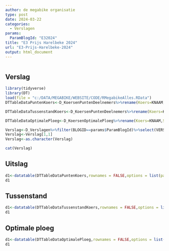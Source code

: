 ```yaml
---
author: de megabike organisatie
type: post
date: 2024-03-22
categories:
  - Verslagen
params:
  ParamBlogId: "E32024"
title: "E3 Prijs Harelbeke 2024"
url: "E3-Prijs-Harelbeke-2024"
output: html_document
---
```


<center><img src="featured.png" alt="" /></center>

## Verslag

```r
library(tidyverse)
library(DT)
load(file = "c:/DATA/MEGABIKE/WEBSITE/CODE/RMegabikeAlles.RData")
DTTableDataPuntenKoers<-D_KoersenPuntenDeelnemers%>%rename(Koers=KNAAM,Score=PUNTEN,Plaats=PLAATS,Restbudget=RESTBUDGET,Naam=NAAM,Jaar=JAAR)%>%filter(BLOGID==params$ParamBlogId)%>% select(Naam,Plaats,Score,Restbudget)%>%arrange((Plaats))

DTTableDataTussenstandKoers<-D_KoersenPuntenDeelnemers%>%rename(Koers=KNAAM,Tussenstand=TUSSENSTAND,Plaats=TUSSENPLAATS,Restbudget=RESTBUDGET,Naam=NAAM,Jaar=JAAR)%>%filter(BLOGID==params$ParamBlogId)%>% select(Naam,Plaats,Tussenstand,Restbudget)%>%arrange((Plaats))

DTTableDataOptimalePloeg<-D_KoersenOptimalePloeg%>%rename(Koers=KNAAM,Score=SCORE,Kost=RPUNTEN,Naam=RNAAM,Jaar=JAAR)%>%filter(BLOGID==params$ParamBlogId)%>% select(Naam,Score,Kost)%>%arrange(desc(Score))

Verslag<-D_Verslagen%>%filter(BLOGID==params$ParamBlogId)%>%select(VERSLAG)
Verslag<-Verslag[1,1]
Verslag<-as.character(Verslag)
```


```r
cat(Verslag)
```

## Uitslag

```r
d1<-datatable(DTTableDataPuntenKoers,rownames = FALSE,options = list(pageLength = 82))
d1

```

## Tussenstand

```r
d1<-datatable(DTTableDataTussenstandKoers,rownames = FALSE,options = list(pageLength = 82))
d1
```


## Optimale ploeg

```r
d1<-datatable(DTTableDataOptimalePloeg,rownames = FALSE,options = list(pageLength = 12))
d1
```



